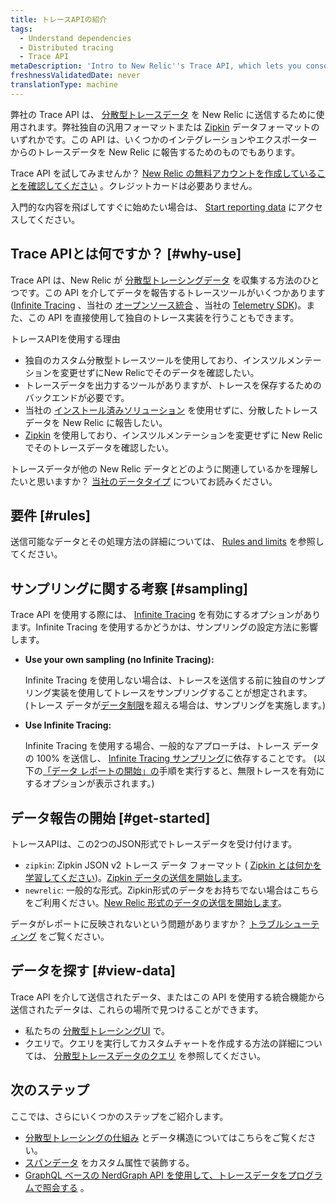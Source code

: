 ```yaml
---
title: トレースAPIの紹介
tags:
  - Understand dependencies
  - Distributed tracing
  - Trace API
metaDescription: 'Intro to New Relic''s Trace API, which lets you consolidate multiple sources of distributed tracing data in New Relic.'
freshnessValidatedDate: never
translationType: machine
---
```


弊社の Trace API は、 [分散型トレースデータ](/docs/understand-dependencies/distributed-tracing/get-started/introduction-distributed-tracing#definition) を New Relic に送信するために使用されます。弊社独自の汎用フォーマットまたは [Zipkin](https://zipkin.io/) データフォーマットのいずれかです。この API は、いくつかのインテグレーションやエクスポーターからのトレースデータを New Relic に報告するためのものでもあります。

Trace API を試してみませんか？ [New Relic の無料アカウントを作成していることを確認してください](https://newrelic.com/signup) 。クレジットカードは必要ありません。

入門的な内容を飛ばしてすぐに始めたい場合は、 [Start reporting data](#get-started) にアクセスしてください。

## Trace APIとは何ですか？ [#why-use]

Trace API は、New Relic が [分散型トレーシングデータ](/docs/understand-dependencies/distributed-tracing/get-started/introduction-distributed-tracing) を収集する方法のひとつです。この API を介してデータを報告するトレースツールがいくつかあります ([Infinite Tracing](/docs/understand-dependencies/distributed-tracing/infinite-tracing/introduction-infinite-tracing) 、当社の [オープンソース統合](/docs/data-ingest-apis/get-data-new-relic/new-relic-sdks/telemetry-sdks-send-custom-telemetry-data-new-relic#external-data) 、当社の [Telemetry SDK](/docs/telemetry-sdks-send-custom-telemetry-data-new-relic))。また、この API を直接使用して独自のトレース実装を行うこともできます。

トレースAPIを使用する理由

* 独自のカスタム分散型トレースツールを使用しており、インスツルメンテーションを変更せずにNew Relicでそのデータを確認したい。
* トレースデータを出力するツールがありますが、トレースを保存するためのバックエンドが必要です。
* 当社の [インストール済みソリューション](/docs/understand-dependencies/distributed-tracing/enable-configure/enable-distributed-tracing) を使用せずに、分散したトレースデータを New Relic に報告したい。
* [Zipkin](https://zipkin.io/) を使用しており、インスツルメンテーションを変更せずに New Relic でそのトレースデータを確認したい。

トレースデータが他の New Relic データとどのように関連しているかを理解したいと思いますか？ [当社のデータタイプ](/docs/using-new-relic/data/understand-data/new-relic-data-types) についてお読みください。

## 要件 [#rules]

送信可能なデータとその処理方法の詳細については、 [Rules and limits](/docs/apm/distributed-tracing/trace-api/trace-api-endpoint-requirements-limits) を参照してください。

## サンプリングに関する考察 [#sampling]

Trace API を使用する際には、 [Infinite Tracing](/docs/understand-dependencies/distributed-tracing/infinite-tracing/introduction-infinite-tracing) を有効にするオプションがあります。Infinite Tracing を使用するかどうかは、サンプリングの設定方法に影響します。

* <DNT>**Use your own sampling (no Infinite Tracing):**</DNT>

  Infinite Tracing を使用しない場合は、トレースを送信する前に独自のサンプリング実装を使用してトレースをサンプリングすることが想定されます。 (トレース データが[データ制限](/docs/understand-dependencies/distributed-tracing/trace-api/trace-api-general-requirements-limits)を超える場合は、サンプリングを実施します。)

* <DNT>**Use Infinite Tracing:**</DNT>

  Infinite Tracing を使用する場合、一般的なアプローチは、トレース データの 100% を送信し、 [Infinite Tracing サンプリング](/docs/understand-dependencies/distributed-tracing/get-started/how-new-relic-distributed-tracing-works#tail-based)に依存することです。 (以下の[「データ レポートの開始」の](#get-started)手順を実行すると、無限トレースを有効にするオプションが表示されます。)

## データ報告の開始 [#get-started]

トレースAPIは、この2つのJSON形式でトレースデータを受け付けます。

* `zipkin`: Zipkin JSON v2 トレース データ フォーマット ( [Zipkin とは何かを学習してください](https://zipkin.io))。[Zipkin データの送信を開始します](/docs/apm/distributed-tracing/trace-api/report-zipkin-format-traces-trace-api)。
* `newrelic`: 一般的な形式。Zipkin形式のデータをお持ちでない場合はこちらをご利用ください。[New Relic 形式のデータの送信を開始します](/docs/apm/distributed-tracing/trace-api/report-new-relic-format-traces-trace-api)。

データがレポートに反映されないという問題がありますか？ [トラブルシューティング](/docs/apm/distributed-tracing/trace-api/troubleshooting-missing-trace-api-data) をご覧ください。

## データを探す [#view-data]

Trace API を介して送信されたデータ、またはこの API を使用する統合機能から送信されたデータは、これらの場所で見つけることができます。

* 私たちの [分散型トレーシングUI](/docs/understand-dependencies/distributed-tracing/ui-data/additional-distributed-tracing-features-new-relic-one#find-data) で。
* クエリで。クエリを実行してカスタムチャートを作成する方法の詳細については、 [分散型トレースデータのクエリ](/docs/understand-dependencies/distributed-tracing/ui-data/query-distributed-trace-data) を参照してください。

## 次のステップ

ここでは、さらにいくつかのステップをご紹介します。

* [分散型トレーシングの仕組み](/docs/understand-dependencies/distributed-tracing/get-started/how-new-relic-distributed-tracing-works) とデータ構造についてはこちらをご覧ください。
* [スパンデータ](/docs/understand-dependencies/distributed-tracing/trace-api/trace-api-decorate-spans-attributes) をカスタム属性で装飾する。
* [GraphQL ベースの NerdGraph API を使用して、トレースデータをプログラムで照会する](/docs/apis/graphql-api/tutorials/query-distributed-trace-data-using-graphql-api) 。